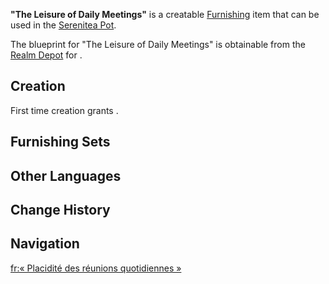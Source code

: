 {{Furnishing Infobox
|id             = 361333
|title          = "The Lei&shy;sure of Dai&shy;ly Meet&shy;ings"
|category       = Large Furnishing
|subcategory    = Table
|quality        = 3
|adeptal_energy = 60
|load           = 85
|reduced_load   = 64
|description    = A long cut-away table that can be found in Fontaine, made from Cypress Wood. The designer used a bold cut-away design, and packed multiple layers of wax at the edges to brace against possible impact, thus reducing the risk of people being injured by the table corners, and also extending the table's shelf life, a feature that succeeds in accomplishing multiple purposes. It is well-suited for restaurants that host large numbers of people, or families with playful children.
|blueprint      = Realm Depot
}}
'''"The Leisure of Daily Meetings"''' is a creatable [[Furnishing]] item that can be used in the [[Serenitea Pot]].

The blueprint for "The Leisure of Daily Meetings" is obtainable from the [[Realm Depot]] for {{Item|Realm Currency|24|x=160}}.

==Creation==
First time creation grants {{Item|Trust|24|x=60}}.
{{Recipe
|type = Creation
|time = 14h
|Cypress Wood = 8
|sort = Cypress Wood
}}

==Furnishing Sets==
{{Craft Usage|type=Furnishing Set}}

==Other Languages==
{{Other Languages
|en      = "The Leisure of Daily Meetings"
|zhs     = 「日常聚会的闲适」
|zhs_rm  = 
|zht     = 「日常聚會的閒適」
|zht_rm  = 
|zh_tl   = 
|ja      = 「日々の集いと団欒」
|ja_rm   = "Hibi no Tsudoi to Danran"
|ja_tl   = 
|ko      = 「일상 모임의 편안함」
|ko_rm   = 
|ko_tl   = 
|es      = El placer de los encuentros cotidianos
|es_tl   = The Pleasure of Daily Encounters
|fr      = « Placidité des réunions quotidiennes »
|fr_tl   = "Placidness of Daily Meetings"
|ru      = «Радость обычных посиделок»
|ru_tl   = 
|th      = "ผ่อนคลายไปกับการพบปะในแต่ละวัน"
|th_rm   = 
|th_tl   = 
|vi      = Thảnh Thơi Giữa Cuộc Gặp Thường Ngày
|vi_tl   = 
|de      = „Muße täglicher Zusammenkunft“
|de_tl   = "Leisure of a Daily Gathering"
|id      = "Kesenggangan Pertemuan Harian"
|id_tl   = "The Leisure of Daily Meetings"
|pt      = "A Diversão de Encontros Diários"
|pt_tl   = 
|tr      = "Günlük Buluşmaların Eğlencesi"
|tr_tl   = 
|it      = Piacevoli incontri quotidiani
|it_tl   = Pleasant Daily Meetings
}}

==Change History==
{{Change History|4.3}}

==Navigation==
{{Furnishing Navbox|interior}}

[[fr:« Placidité des réunions quotidiennes »]]